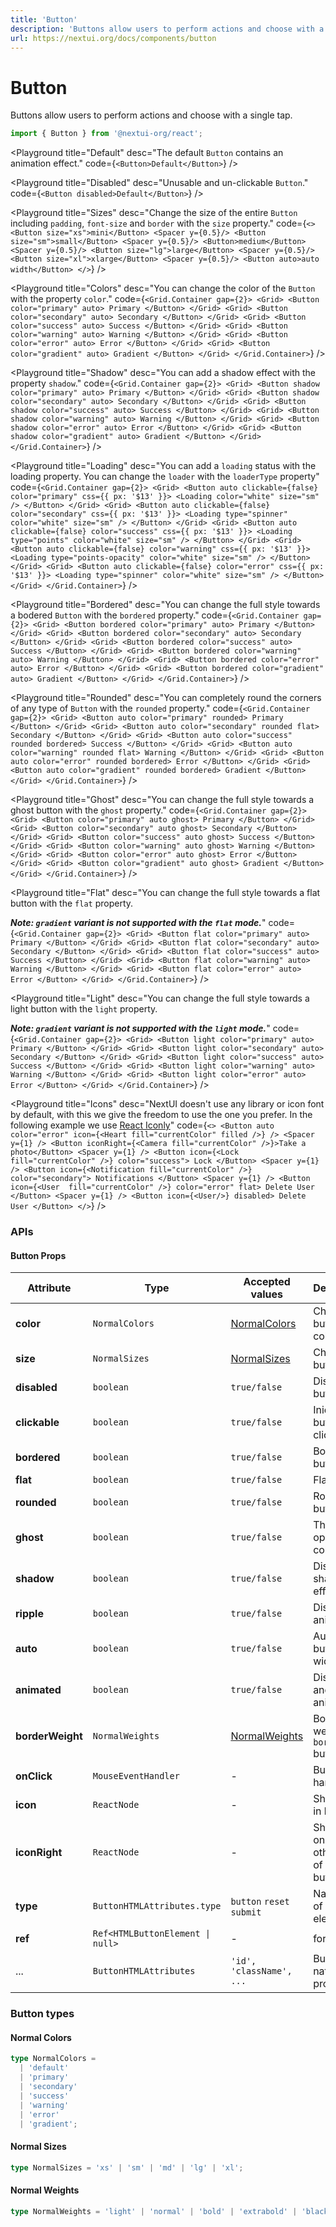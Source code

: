 ```yaml
---
title: 'Button'
description: 'Buttons allow users to perform actions and choose with a single tap.'
url: https://nextui.org/docs/components/button
---
```


# Button

Buttons allow users to perform actions and choose with a single tap.

```jsx
import { Button } from '@nextui-org/react';
```

<CarbonAd />

<Spacer y={2} />

<Playground
  title="Default"
  desc="The default `Button` contains an animation effect."
  code={`
<Button>Default</Button>
`}
/>

<Playground
  title="Disabled"
  desc="Unusable and un-clickable `Button`."
  code={`
<Button disabled>Default</Button>
`}
/>

<Playground
  title="Sizes"
  desc="Change the size of the entire `Button` including `padding`, `font-size` and `border` with the `size` property."
  code={`
<>
    <Button size="xs">mini</Button>
    <Spacer y={0.5}/>
    <Button size="sm">small</Button>
    <Spacer y={0.5}/>
    <Button>medium</Button>
    <Spacer y={0.5}/>
    <Button size="lg">large</Button>
    <Spacer y={0.5}/>
    <Button size="xl">xlarge</Button>
    <Spacer y={0.5}/>
    <Button auto>auto width</Button>
</>
`}
/>

<Playground
  title="Colors"
  desc="You can change the color of the `Button` with the property `color`."
  code={`
<Grid.Container gap={2}>
  <Grid>
    <Button color="primary" auto>
        Primary
    </Button>
  </Grid>
  <Grid>
    <Button color="secondary" auto>
        Secondary
    </Button>
  </Grid>
  <Grid>
    <Button color="success" auto>
        Success
    </Button>
  </Grid>
  <Grid>
    <Button color="warning" auto>
        Warning
    </Button>
  </Grid>
  <Grid>
    <Button color="error" auto>
        Error
    </Button>
  </Grid>
  <Grid>
    <Button color="gradient" auto>
        Gradient
    </Button>
  </Grid>
</Grid.Container>
`}
/>

<Playground
  title="Shadow"
  desc="You can add a shadow effect with the property `shadow`."
  code={`
<Grid.Container gap={2}>
  <Grid>
    <Button shadow color="primary" auto>
        Primary
    </Button>
  </Grid>
  <Grid>
    <Button shadow color="secondary" auto>
        Secondary
    </Button>
  </Grid>
  <Grid>
    <Button shadow color="success" auto>
        Success
    </Button>
  </Grid>
  <Grid>
    <Button shadow color="warning" auto>
        Warning
    </Button>
  </Grid>
  <Grid>
    <Button shadow color="error" auto>
        Error
    </Button>
  </Grid>
  <Grid>
    <Button shadow color="gradient" auto>
        Gradient
    </Button>
  </Grid>
</Grid.Container>
`}
/>

<Playground
  title="Loading"
  desc="You can add a `loading` status with the loading property. You can change the `loader` with the `loaderType` property"
  code={`
<Grid.Container gap={2}>
  <Grid>
    <Button auto clickable={false} color="primary" css={{ px: '$13' }}>
      <Loading color="white" size="sm" />
    </Button>
  </Grid>
  <Grid>
    <Button auto clickable={false} color="secondary" css={{ px: '$13' }}>
      <Loading type="spinner" color="white" size="sm" />
    </Button>
  </Grid>
  <Grid>
    <Button auto clickable={false} color="success" css={{ px: '$13' }}>
      <Loading type="points" color="white" size="sm" />
    </Button>
  </Grid>
  <Grid>
    <Button auto clickable={false} color="warning" css={{ px: '$13' }}>
      <Loading type="points-opacity" color="white" size="sm" />
    </Button>
  </Grid>
  <Grid>
    <Button auto clickable={false} color="error" css={{ px: '$13' }}>
      <Loading type="spinner" color="white" size="sm" />
    </Button>
  </Grid>
</Grid.Container>
`}
/>

<Playground
  title="Bordered"
  desc="You can change the full style towards a bodered `Button` with the `bordered` property."
  code={`
  <Grid.Container gap={2}>
  <Grid>
    <Button bordered color="primary" auto>
        Primary
    </Button>
  </Grid>
  <Grid>
  <Button bordered color="secondary" auto>
    Secondary
  </Button>
  </Grid>
  <Grid>
  <Button bordered color="success" auto>
    Success
  </Button>
  </Grid>
  <Grid>
  <Button bordered color="warning" auto>
    Warning
  </Button>
  </Grid>
  <Grid>
  <Button bordered color="error" auto>
    Error
  </Button>
  </Grid>
  <Grid>
  <Button bordered color="gradient" auto>
    Gradient
  </Button>
  </Grid>
</Grid.Container>
`}
/>

<Playground
  title="Rounded"
  desc="You can completely round the corners of any type of `Button` with the `rounded` property."
  code={`
<Grid.Container gap={2}>
  <Grid>
    <Button auto color="primary" rounded>
      Primary
    </Button>
  </Grid>
  <Grid>
    <Button auto color="secondary" rounded flat>
      Secondary
    </Button>
  </Grid>
  <Grid>
    <Button auto color="success" rounded bordered>
      Success
    </Button>
  </Grid>
  <Grid>
    <Button auto color="warning" rounded flat>
      Warning
    </Button>
  </Grid>
  <Grid>
    <Button auto color="error" rounded bordered>
      Error
    </Button>
  </Grid>
  <Grid>
    <Button auto color="gradient" rounded bordered>
      Gradient
    </Button>
  </Grid>
</Grid.Container>
`}
/>

<Playground
  title="Ghost"
  desc="You can change the full style towards a ghost button with the `ghost` property."
  code={`
  <Grid.Container gap={2}>
  <Grid>
    <Button color="primary" auto ghost>
        Primary
    </Button>
  </Grid>
  <Grid>
  <Button color="secondary" auto ghost>
    Secondary
  </Button>
  </Grid>
  <Grid>
  <Button color="success" auto ghost>
    Success
  </Button>
  </Grid>
  <Grid>
  <Button color="warning" auto ghost>
    Warning
  </Button>
  </Grid>
  <Grid>
  <Button color="error" auto ghost>
    Error
  </Button>
  </Grid>
  <Grid>
  <Button color="gradient" auto ghost>
    Gradient
  </Button>
  </Grid>
</Grid.Container>
`}
/>

<Playground
  title="Flat"
  desc="You can change the full style towards a flat button with the `flat` property.
                                        
**_Note: `gradient` variant is not supported with the `flat` mode._**"
  code={`
<Grid.Container gap={2}>
  <Grid>
    <Button flat color="primary" auto>
      Primary
    </Button>
  </Grid>
  <Grid>
    <Button flat color="secondary" auto>
      Secondary
    </Button>
  </Grid>
  <Grid>
    <Button flat color="success" auto>
      Success
    </Button>
  </Grid>
  <Grid>
    <Button flat color="warning" auto>
      Warning
    </Button>
  </Grid>
  <Grid>
    <Button flat color="error" auto>
      Error
    </Button>
  </Grid>
</Grid.Container>
`}
/>

<Playground
  title="Light"
  desc="You can change the full style towards a light button with the `light` property. 
  
  ***_Note: `gradient` variant is not supported with the `light` mode._***"
  code={`
 <Grid.Container gap={2}>
  <Grid>
    <Button light color="primary" auto>
        Primary
    </Button>
  </Grid>
  <Grid>
  <Button light color="secondary" auto>
    Secondary
  </Button>
  </Grid>
  <Grid>
  <Button light color="success" auto>
    Success
  </Button>
  </Grid>
  <Grid>
  <Button light color="warning" auto>
    Warning
  </Button>
  </Grid>
  <Grid>
  <Button light color="error" auto>
    Error
  </Button>
  </Grid>
</Grid.Container>
`}
/>

<Playground
  title="Icons"
  desc="NextUI doesn't use any library or icon font by default, with this we give the freedom to use the one you prefer. In the following example we use [React Iconly](https://react-iconly.jrgarciadev.com)"
  code={`
 <>
    <Button auto color="error" icon={<Heart fill="currentColor" filled />} />
    <Spacer y={1} />
    <Button iconRight={<Camera fill="currentColor" />}>Take a photo</Button>
    <Spacer y={1} />
    <Button icon={<Lock fill="currentColor" />} color="success">
        Lock
    </Button>
    <Spacer y={1} />
    <Button icon={<Notification fill="currentColor" />} color="secondary">
        Notifications
    </Button>
    <Spacer y={1} />
    <Button icon={<User  fill="currentColor" />} color="error" flat>
        Delete User
    </Button>
    <Spacer y={1} />
    <Button icon={<User/>} disabled>
        Delete User
    </Button>
</>
`}
/>

<Spacer y={3} />

### APIs

<Spacer y={2} />

#### Button Props

| Attribute        | Type                                            | Accepted values                  | Description                               | Default   |
| ---------------- | ----------------------------------------------- | -------------------------------- | ----------------------------------------- | --------- |
| **color**        | `NormalColors`                                  | [NormalColors](#normal-colors)   | Change button color                       | `default` |
| **size**         | `NormalSizes`                                   | [NormalSizes](#normal-sizes)     | Change button size                        | `medium`  |
| **disabled**     | `boolean`                                       | `true/false`                     | Disable button                            | `false`   |
| **clickable**    | `boolean`                                       | `true/false`                     | Inidicates if button is clickable         | `false`   |
| **bordered**     | `boolean`                                       | `true/false`                     | Bodered button                            | `false`   |
| **flat**         | `boolean`                                       | `true/false`                     | Flat button                               | `false`   |
| **rounded**      | `boolean`                                       | `true/false`                     | Rounded button                            | `false`   |
| **ghost**        | `boolean`                                       | `true/false`                     | The opposite color                        | `false`   |
| **shadow**       | `boolean`                                       | `true/false`                     | Display shadow effect                     | `false`   |
| **ripple**       | `boolean`                                       | `true/false`                     | Display drip animation                    | `false`   |
| **auto**         | `boolean`                                       | `true/false`                     | Autoscale button width                    | `false`   |
| **animated**     | `boolean`                                       | `true/false`                     | Display drip and scale animation          | `true`    |
| **borderWeight** | `NormalWeights`                                 | [NormalWeights](#normal-weights) | Border weight for `bordered` button       | `normal`  |
| **onClick**      | `MouseEventHandler`                             | -                                | Button click handler                      | -         |
| **icon**         | `ReactNode`                                     | -                                | Show icon in button                       | -         |
| **iconRight**    | `ReactNode`                                     | -                                | Show icon on the other side of the button | -         |
| **type**         | `ButtonHTMLAttributes.type`                     | `button` `reset` `submit`        | Native type of button element             | `button`  |
| **ref**          | <Code>Ref<HTMLButtonElement &#124; null></Code> | -                                | forwardRef                                | -         |
| ...              | `ButtonHTMLAttributes`                          | `'id', 'className', ...`         | Button native props                       | -         |

<Spacer y={2} />

### Button types

<Spacer y={1} />

#### Normal Colors

```ts
type NormalColors =
  | 'default'
  | 'primary'
  | 'secondary'
  | 'success'
  | 'warning'
  | 'error'
  | 'gradient';
```

#### Normal Sizes

```ts
type NormalSizes = 'xs' | 'sm' | 'md' | 'lg' | 'xl';
```

#### Normal Weights

```ts
type NormalWeights = 'light' | 'normal' | 'bold' | 'extrabold' | 'black';
```
